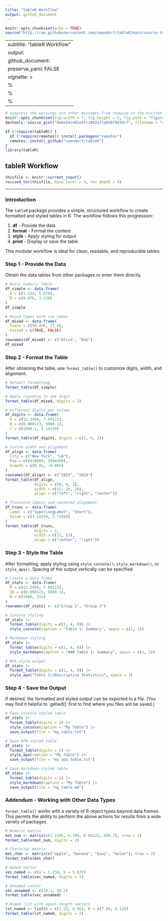 ```yaml
---
title: "tableR Workflow"
output: github_document
---
```


```r
knitr::opts_chunk$set(echo = TRUE)
source("http://raw.githubusercontent.com/cwendorf/tableR/main/source-tableR.R")
```


---
subtitle: "tableR Workflow"
output:
  github_document:
    preserve_yaml: FALSE
vignette: >
  %\VignetteIndexEntry{tableR Workflow}
  %\VignetteEngine{knitr::rmarkdown}
  %\VignetteEncoding{UTF-8}
---

```r
# suppress the warnings and other messages from showing in the knitted file.
knitr::opts_chunk$set(fig.width = 7, fig.height = 5, fig.path = "figures/", echo = TRUE, warning = FALSE, message = FALSE)
devtools::source_gist("8e6e5dc401e3fc1042ef7a030f9d19c7", filename = "revised_toc.R")
```

```r
if (!require(tableR)) {
  if (!require(remotes)) install.packages("remotes")
  remotes::install_github("cwendorf/tableR")
}
library(tableR)
```

## tableR Workflow

```r
thisfile <- knitr::current_input()
revised_toc(thisfile, base_level = 3, toc_depth = 4)
```

---

### Introduction

The `tableR` package provides a simple, structured workflow to create formatted and styled tables in R. The workflow follows this progression:

1. **df** - Provide the data
2. **format** - Format the content
3. **style** - Apply styling for output
4. **print** - Display or save the table

This modular workflow is ideal for clean, readable, and reproducible tables.

### Step 1 - Provide the Data

Obtain the data tables from other packages or enter them directly.

```r
# Basic numeric table
df_simple <- data.frame(
  A = c(1.234, 5.678),
  B = c(9.876, 3.210)
)
df_simple
```

```r
# Mixed types with row names
df_mixed <- data.frame(
  Score = c(98.456, 77.8),
  Passed = c(TRUE, FALSE)
)
rownames(df_mixed) <- c("Alice", "Bob")
df_mixed
```

### Step 2 - Format the Table

After obtaining the table, use `format_table()` to customize digits, width, and alignment.

```r
# Default formatting
format_table(df_simple)
```

```r
# Apply rounding to one digit
format_table(df_mixed, digits = 1)
```

```r
# Different digits per column
df_digits <- data.frame(
  A = c(12.3456, 7.89123),
  B = c(0.000123, 5000.1),
  C = c(1000.1, 3.14159)
)
format_table(df_digits, digits = c(1, 4, 2))
```

```r
# Custom width and alignment
df_align <- data.frame(
  City = c("New York", "LA"),
  Pop = c(8419600, 3980400),
  Growth = c(0.01, -0.005)
)
rownames(df_align) <- c("2023", "2024")
format_table(df_align,
             digits = c(0, 0, 3),
             width = c(12, 10, 10),
             align = c("left", "right", "center"))
```

```r
# Truncated labels and centered alignment
df_trunc <- data.frame(
  Label = c("SuperLongLabel", "Short"),
  Value = c(3.14159, 2.71828)
)
format_table(df_trunc,
             digits = 2,
             width = c(12, 12),
             align = c("center", "right"))
```

### Step 3 - Style the Table

After formatting, apply styling using `style_console()`, `style_markdown()`, or `style_apa()`. Spacing of the output vertically can be specified.

```r
# Create a data frame
df_stats <- data.frame(
  M = c(12.3456, 7.89123),
  SD = c(0.000123, 5000.1),
  N = c(1000, 315)
)
rownames(df_stats) <- c("Group 1", "Group 2")
```

```r
# Console styling
df_stats |>
  format_table(digits = c(1, 4, 0)) |>
  style_console(caption = "Table 1: Summary", space = c(1, 1))
```

```r
# Markdown styling
df_stats |>
  format_table(digits = c(1, 4, 0)) |>
  style_markdown(caption = "### Table 1: Summary", space = c(1, 2))
```

```r
# APA-style output
df_stats |>
  format_table(digits = c(1, 4, 0)) |>
  style_apa("Table 1\nDescriptive Statistics", space = 3)
```

### Step 4 - Save the Output

If desired, the formatted and styled output can be exported to a file. (You may find it helpful to `getwd()' first to find where you files will be saved.)

```r
# Save console-styled table
df_stats |>
  format_table(digits = 2) |>
  style_console(caption = "My Table") |>
  save_output(file = "my_table.txt")
```

```r
# Save APA-styled table
df_stats |>
  format_table(digits = 2) |>
  style_apa(caption = "My Table") |>
  save_output(file = "my_apa_table.txt")
```

```r
# Save markdown-styled table
df_stats |>
  format_table(digits = 2) |>
  style_markdown(caption = "My Table") |>
  save_output(file = "my_table.md")
```

### Addendum - Working with Other Data Types

`format_table()` works with a variety of R object types beyond data frames. This permits the ability to perform the above actions for results from a wide variety of packages.

```r
# Numeric matrix
mat_num <- matrix(c(1.2345, 6.789, 0.00123, 456.7), nrow = 2)
format_table(mat_num, digits = 2)
```

```r
# Character matrix
mat_char <- matrix(c("apple", "banana", "kiwi", "melon"), nrow = 2)
format_table(mat_char)
```

```r
# Named vector
vec_named <- c(a = 1.234, b = 5.678)
format_table(vec_named, digits = 1)
```

```r
# Unnamed vector
vec_unnamed <- c(10.1, 20.2)
format_table(vec_unnamed)
```

```r
# Named list with equal-length vectors
lst_named <- list(A = c(1.23, 4.56), B = c(7.89, 0.12))
format_table(lst_named, digits = 2)
```
